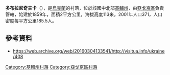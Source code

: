 {{coord|50|2|48|N|31|53|43|E|scale:30000|display=title}}

'''多布拉尼奇夫卡'''（{{lang-uk|Добраничівка}}），是[[烏克蘭|烏克蘭]]的村落，位於該國中北部[[基輔州|基輔州]]，由[[亞戈京區|亞戈京區]]負責管轄，始建於1859年，面積2平方公里，海拔高度113米，2001年人口371，人口密度每平方公里185.5人。

==參考資料==
* https://web.archive.org/web/20160304133541/http://visitua.info/ukraine/408

{{DEFAULTSORT:Добраничівка}}
[[Category:基輔州村落|Category:基輔州村落]]
[[Category:亞戈京區村落|Category:亞戈京區村落]]


{{Kiev-geo-stub}}